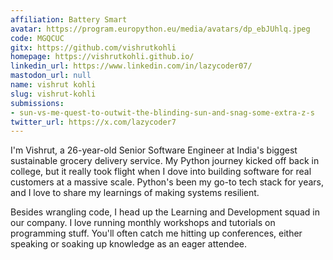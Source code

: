 ```yaml
---
affiliation: Battery Smart
avatar: https://program.europython.eu/media/avatars/dp_ebJUhlq.jpeg
code: MGQCUC
gitx: https://github.com/vishrutkohli
homepage: https://vishrutkohli.github.io/
linkedin_url: https://www.linkedin.com/in/lazycoder07/
mastodon_url: null
name: vishrut kohli
slug: vishrut-kohli
submissions:
- sun-vs-me-quest-to-outwit-the-blinding-sun-and-snag-some-extra-z-s
twitter_url: https://x.com/lazycoder7
---
```


I'm Vishrut, a 26-year-old Senior Software Engineer at India's biggest sustainable grocery delivery service. My Python journey kicked off back in college, but it really took flight when I dove into building software for real customers at a massive scale. Python's been my go-to tech stack for years, and I love to share my learnings of making systems resilient.

Besides wrangling code, I head up the Learning and Development squad in our company. I love running monthly workshops and tutorials on programming stuff. You'll often catch me hitting up conferences, either speaking or soaking up knowledge as an eager attendee.
